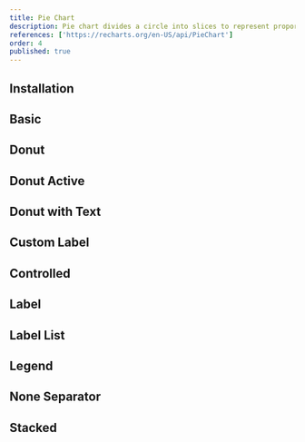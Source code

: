 ```yaml
---
title: Pie Chart
description: Pie chart divides a circle into slices to represent proportions of a whole.
references: ['https://recharts.org/en-US/api/PieChart']
order: 4
published: true
---
```

## Installation
<Install component='chart' />

## Basic
<Demo center className='w-full' component="charts/pie/pie-chart-basic-demo"/>

## Donut
<Demo center className='w-full' component="charts/pie/pie-chart-donut-demo"/>

## Donut Active
<Demo center className='w-full' component="charts/pie/pie-chart-donut-active-demo"/>

## Donut with Text
<Demo center className='w-full' component="charts/pie/pie-chart-donut-with-text-demo"/>

## Custom Label
<Demo center className='w-full' component="charts/pie/pie-chart-custom-label-demo"/>

## Controlled
<Demo center className='w-full' component="charts/pie/pie-chart-controlled-demo"/>

## Label
<Demo center className='w-full' component="charts/pie/pie-chart-label-demo"/>

## Label List
<Demo center className='w-full' component="charts/pie/pie-chart-label-list-demo"/>

## Legend
<Demo center className='w-full' component="charts/pie/pie-chart-legend-demo"/>

## None Separator
<Demo center className='w-full' component="charts/pie/pie-chart-none-separator-demo"/>

## Stacked
<Demo center className='w-full' component="charts/pie/pie-chart-stacked-demo"/>
